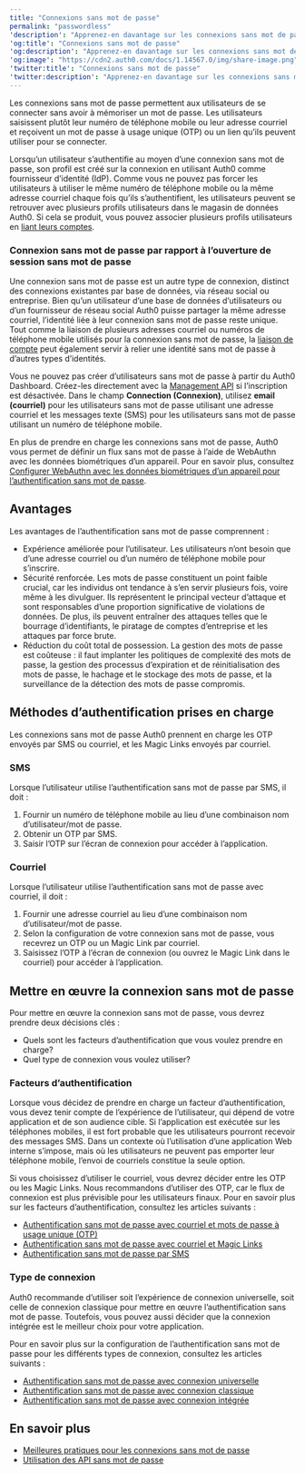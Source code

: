 ```yaml
---
title: "Connexions sans mot de passe"
permalink: "passwordless"
'description': "Apprenez-en davantage sur les connexions sans mot de passe, les méthodes d’authentification sans mot de passe prises en charge par Auth0 et comment mettre en œuvre l’authentification sans mot de passe avec Auth0."
'og:title': "Connexions sans mot de passe"
'og:description': "Apprenez-en davantage sur les connexions sans mot de passe, les méthodes d’authentification sans mot de passe prises en charge par Auth0 et comment mettre en œuvre l’authentification sans mot de passe avec Auth0."
'og:image': "https://cdn2.auth0.com/docs/1.14567.0/img/share-image.png"
'twitter:title': "Connexions sans mot de passe"
'twitter:description': "Apprenez-en davantage sur les connexions sans mot de passe, les méthodes d’authentification sans mot de passe prises en charge par Auth0 et comment mettre en œuvre l’authentification sans mot de passe avec Auth0."
---
```


Les connexions sans mot de passe permettent aux utilisateurs de se connecter sans avoir à mémoriser un mot de passe. Les utilisateurs saisissent plutôt leur numéro de téléphone mobile ou leur adresse courriel et reçoivent un mot de passe à usage unique (OTP) ou un lien qu’ils peuvent utiliser pour se connecter.

Lorsqu’un utilisateur s’authentifie au moyen d’une connexion sans mot de passe, son profil est créé sur la connexion en utilisant Auth0 comme fournisseur d’identité (<Tooltip href="/docs/fr-ca/glossary?term=idp" tip="Fournisseur d’identité (IdP)
Service de stockage et de gestion des identités numériques." cta="Voir le glossaire">IdP</Tooltip>). Comme vous ne pouvez pas forcer les utilisateurs à utiliser le même numéro de téléphone mobile ou la même adresse courriel chaque fois qu’ils s’authentifient, les utilisateurs peuvent se retrouver avec plusieurs profils utilisateurs dans le magasin de données Auth0. Si cela se produit, vous pouvez associer plusieurs profils utilisateurs en [liant leurs comptes](/docs/fr-ca/manage-users/user-accounts/user-account-linking).

### Connexion sans mot de passe par rapport à l’ouverture de session sans mot de passe

Une connexion sans mot de passe est un autre type de connexion, distinct des connexions existantes par base de données, via réseau social ou entreprise. Bien qu’un utilisateur d’une base de données d’utilisateurs ou d’un fournisseur de réseau social Auth0 puisse partager la même adresse courriel, l’identité liée à leur connexion sans mot de passe reste unique. Tout comme la liaison de plusieurs adresses courriel ou numéros de téléphone mobile utilisés pour la connexion sans mot de passe, la [liaison de compte](/docs/fr-ca/manage-users/user-accounts/user-account-linking) peut également servir à relier une identité sans mot de passe à d’autres types d’identités.

<Callout icon="file-lines" color="#0EA5E9" iconType="regular">

Vous ne pouvez pas créer d’utilisateurs sans mot de passe à partir du Auth0 Dashboard. Créez-les directement avec la [Management API](/docs/fr-ca/api/management/v2#!/Users/post_users) si l’inscription est désactivée. Dans le champ **Connection (Connexion)**, utilisez **email (courriel)** pour les utilisateurs sans mot de passe utilisant une adresse courriel et les messages texte (SMS) pour les utilisateurs sans mot de passe utilisant un numéro de téléphone mobile.

</Callout>

En plus de prendre en charge les connexions sans mot de passe, Auth0 vous permet de définir un flux sans mot de passe à l’aide de WebAuthn avec les données biométriques d’un appareil. Pour en savoir plus, consultez [Configurer WebAuthn avec les données biométriques d’un appareil pour l’authentification sans mot de passe](/docs/fr-ca/authenticate/login/auth0-universal-login/passwordless-login/webauthn-device-biometrics).

## Avantages

Les avantages de l’authentification sans mot de passe comprennent :

* Expérience améliorée pour l’utilisateur. Les utilisateurs n’ont besoin que d’une adresse courriel ou d’un numéro de téléphone mobile pour s’inscrire.
* Sécurité renforcée. Les mots de passe constituent un point faible crucial, car les individus ont tendance à s’en servir plusieurs fois, voire même à les divulguer. Ils représentent le principal vecteur d’attaque et sont responsables d’une proportion significative de violations de données. De plus, ils peuvent entraîner des attaques telles que le bourrage d’identifiants, le piratage de comptes d’entreprise et les attaques par force brute.
* Réduction du coût total de possession. La gestion des mots de passe est coûteuse : il faut implanter les politiques de complexité des mots de passe, la gestion des processus d’expiration et de réinitialisation des mots de passe, le hachage et le stockage des mots de passe, et la surveillance de la détection des mots de passe compromis.

## Méthodes d’authentification prises en charge

Les connexions sans mot de passe Auth0 prennent en charge les OTP envoyés par SMS ou courriel, et les Magic Links envoyés par courriel.

### SMS

Lorsque l’utilisateur utilise l’authentification sans mot de passe par SMS, il doit :

1. Fournir un numéro de téléphone mobile au lieu d’une combinaison nom d’utilisateur/mot de passe.
2. Obtenir un OTP par SMS.
3. Saisir l’OTP sur l’écran de connexion pour accéder à l’application.

### Courriel

Lorsque l’utilisateur utilise l’authentification sans mot de passe avec courriel, il doit :

1. Fournir une adresse courriel au lieu d’une combinaison nom d’utilisateur/mot de passe.
2. Selon la configuration de votre connexion sans mot de passe, vous recevrez un OTP ou un Magic Link par courriel.
3. Saisissez l’OTP à l’écran de connexion (ou ouvrez le Magic Link dans le courriel) pour accéder à l’application.

## Mettre en œuvre la connexion sans mot de passe

Pour mettre en œuvre la connexion sans mot de passe, vous devrez prendre deux décisions clés :

* Quels sont les facteurs d’authentification que vous voulez prendre en charge?
* Quel type de connexion vous voulez utiliser?

### Facteurs d’authentification

Lorsque vous décidez de prendre en charge un facteur d’authentification, vous devez tenir compte de l’expérience de l’utilisateur, qui dépend de votre application et de son <Tooltip data-tooltip-id="react-containers-DefinitionTooltip-1" tip="">audience</Tooltip> cible. Si l’application est exécutée sur les téléphones mobiles, il est fort probable que les utilisateurs pourront recevoir des messages SMS. Dans un contexte où l’utilisation d’une application Web interne s’impose, mais où les utilisateurs ne peuvent pas emporter leur téléphone mobile, l’envoi de courriels constitue la seule option.

Si vous choisissez d’utiliser le courriel, vous devrez décider entre les OTP ou les Magic Links. Nous recommandons d’utiliser des OTP, car le flux de connexion est plus prévisible pour les utilisateurs finaux. Pour en savoir plus sur les facteurs d’authentification, consultez les articles suivants :

* [Authentification sans mot de passe avec courriel et mots de passe à usage unique (OTP)](/docs/fr-ca/authenticate/passwordless/authentication-methods/email-otp)
* [Authentification sans mot de passe avec courriel et Magic Links](/docs/fr-ca/authenticate/passwordless/authentication-methods/email-magic-link)
* [Authentification sans mot de passe par SMS](/docs/fr-ca/authenticate/passwordless/authentication-methods/sms-otp)

### Type de connexion

Auth0 recommande d’utiliser soit l’expérience de connexion universelle, soit celle de connexion classique pour mettre en œuvre l’authentification sans mot de passe. Toutefois, vous pouvez aussi décider que la connexion intégrée est le meilleur choix pour votre application.

Pour en savoir plus sur la configuration de l’authentification sans mot de passe pour les différents types de connexion, consultez les articles suivants :

* [Authentification sans mot de passe avec connexion universelle](/docs/fr-ca/authenticate/passwordless/passwordless-with-universal-login)
* [Authentification sans mot de passe avec connexion classique](/docs/fr-ca/authenticate/passwordless/implement-login/universal-login)
* [Authentification sans mot de passe avec connexion intégrée](/docs/fr-ca/authenticate/passwordless/implement-login/embedded-login)

## En savoir plus

* [Meilleures pratiques pour les connexions sans mot de passe](/docs/fr-ca/authenticate/passwordless/best-practices)
* [Utilisation des API sans mot de passe](/docs/fr-ca/authenticate/passwordless/implement-login/embedded-login/relevant-api-endpoints)